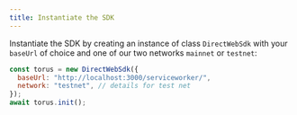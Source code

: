```yaml
---
title: Instantiate the SDK
---
```


Instantiate the SDK by creating an instance of class `DirectWebSdk` with your
`baseUrl` of choice and one of our two networks `mainnet` or `testnet`:

```javascript
const torus = new DirectWebSdk({
  baseUrl: "http://localhost:3000/serviceworker/",
  network: "testnet", // details for test net
});
await torus.init();
```
